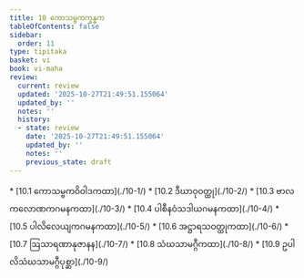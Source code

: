 ```yaml
---
title: 10 ကောသမ္ဗကက္ခန္ဓက
tableOfContents: false
sidebar:
  order: 11
type: tipitaka
basket: vi
book: vi-maha
review:
  current: review
  updated: '2025-10-27T21:49:51.155064'
  updated_by: ''
  notes: ''
  history:
  - state: review
    date: '2025-10-27T21:49:51.155064'
    updated_by: ''
    notes: ''
    previous_state: draft
---
```



<ReviewStatus review={frontmatter.review} showDetails={true} />

<HypothesisAnnotation frontmatter={frontmatter} />

<DynamicBreadcrumb />



<TableOfContents book="vi-maha" section="10">
* [10.1 ကောသမ္ဗကဝိဝါဒကထာ](./10-1/)
* [10.2 ဒီဃာဝုဝတ္ထု](./10-2/)
* [10.3 ဗာလကလောဏကဂမနကထာ](./10-3/)
* [10.4 ပါစီနဝံသဒါယဂမနကထာ](./10-4/)
* [10.5 ပါလိလေယျကဂမနကထာ](./10-5/)
* [10.6 အဋ္ဌာရသဝတ္ထုကထာ](./10-6/)
* [10.7 ဩသာရဏာနုဇာနန](./10-7/)
* [10.8 သံဃသာမဂ္ဂီကထာ](./10-8/)
* [10.9 ဥပါလိသံဃသာမဂ္ဂီပုစ္ဆာ](./10-9/)
</TableOfContents>